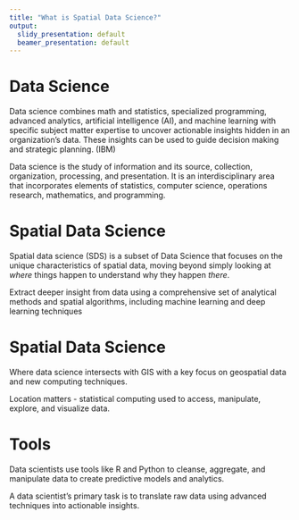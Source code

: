 ---
title: "What is Spatial Data Science?"
output:
  slidy_presentation: default
  beamer_presentation: default
---

# Data Science

Data science combines math and statistics, specialized programming, advanced analytics, artificial intelligence (AI), and machine learning with specific subject matter expertise to uncover actionable insights hidden in an organization's data. These insights can be used to guide decision making and strategic planning. (IBM)

Data science is the study of information and its source, collection, organization, processing, and presentation. It is an interdisciplinary area that incorporates elements of statistics, computer science, operations research, mathematics, and programming.

# Spatial Data Science 

Spatial data science (SDS) is a subset of Data Science that focuses on the unique characteristics of spatial data, moving beyond simply looking at *where* things happen to understand why they happen *there*.

Extract deeper insight from data using a comprehensive set of analytical methods and spatial algorithms, including machine learning and deep learning techniques

# Spatial Data Science 

Where data science intersects with GIS with a key focus on geospatial data and new computing techniques. 

Location matters - statistical computing used to access, manipulate, explore, and visualize data.

# Tools 

Data scientists use tools like R and Python to cleanse, aggregate, and manipulate data to create predictive models and analytics. 

A data scientist’s primary task is to translate raw data using advanced techniques into actionable insights.
